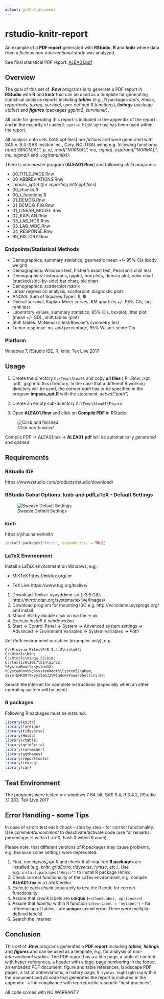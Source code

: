 ```yaml
---
output: github_document
---
```


<!-- README.Rmd markdown file generates README.md -->

# rstudio-knitr-report
An example of a **PDF report** generated with **RStudio**, **R** and **knitr** where data from a *fictious non-interventional study* was analyzed.

See final statistical PDF report: [ALEA01.pdf](ALEA01.pdf)

## Overview

The goal of this set of **.Rnw** programs is to generate a PDF report in **RStudio** with **R** and **knitr** that can be used as a template for generating statistical analysis reports including **_tables_** (e.g., R packages *stats*, *Hmisc*, *reporttools*, *texreg*, *survival*, user-defined *R functions*), **_listings_** (package *xtable*) and **_figures_** (packages *ggplot2*, *survminer*).

All code for generating this report is included in the appendix of the report and in the majority of cases `R syntax highlighting` has been used within the report.

All analysis data sets (SAS xpt files) are *fictious* and were generated with SAS v. 9.4 (SAS Institue Inc., Cary, NC, USA) using e.g. following functions: *rand("BINOMIAL", p, n)*, *rand("NORMAL", mu, sigma)*, *exp(rand("NORMAL", mu, sigma))* and *-log(ranuni(x))*.

There is one *master* program (**ALEA01.Rnw**) and following *child* programs:

* 00_TITLE_PAGE.Rnw
* 00_ABBREVIATIONS.Rnw
* impsas_xpt.R *(for importing SAS xpt files)*
* 00_chunks.R
* 00_r_functions.R
* 01_DEMOG.Rnw
* 01_DEMOG_FIG.Rnw
* 01_LINEAR_MODEL.Rnw
* 02_KAPLAN.Rnw
* 03_LAB_HGB.Rnw
* 03_LAB_WBC.Rnw
* 04_RESPONSE.Rnw
* 99_HISTORY.Rnw

### Endpoints/Statistical Methods
* Demographics, summary statistics, geometric mean +/- 95% CIs (body weight)
* Demographics: Wilcoxon test, Fisher’s exact test, Pearson’s chi2 test
* Demographics: histograms, qqplot, box plots, density plot, polar chart, (stacked/side-by-side) bar chart, pie chart
* Demographics: scatterplot matrix
* Linear regression analysis, scatterplot, diagnostic plots
* ANOVA: Sum of Squares Type I, II, III
* Overall survival, Kaplan-Meier curves, KM quartiles +/- 95% CIs, log-rank test
* Laboratory values, summary statistics, 95% CIs, boxplot, jitter plot (mean +/- SD) , shift tables (plot)
* Shift tables: McNemar’s test/Bowker’s symmetry test
* Tumor response: no. and percentage, 95% Wilson-score CIs

### Platform 
Windows 7, RStudio IDE, R, knitr, Tex Live 2017 

## Usage

1. Create the directory `C:\Temp\Alea01` and copy **all files** (.R, .Rnw, .xpt, .pdf, .jpg) into this directory. In the case that a different R working directory will be used, the *correct path* has to be specified in the program **impsas_xpt.R** with the statement: *setwd("path")*

2. Create an empty sub-directory `C:\Temp\Alea01\Figure`

3. Open **ALEA01.Rnw** and click on **Compile PDF** in RStudio

![*Click and finished*](Click_PDF.png)

Compile PDF -> ALEA01.tex -> **ALEA01.pdf** will be automatically *generated* and *opened*

## Requirements

### RStudio IDE

https://www.rstudio.com/products/rstudio/download/

### RStudio Gobal Options: knitr and pdfLaTeX - Default Settings

![Sweave Default Settings](Knitr_Option.png)

### knitr

https://yihui.name/knitr/

``` r
install.packages("knitr", dependencies = TRUE)
```

### LaTeX Environment

Install a LaTeX environment on Windows, e.g,: 

* MiKTeX https://miktex.org/ or

* TeX Live https://www.tug.org/texlive/ 

1. Download Texlive-yyyyddmm.iso (~3.5 GB): http://mirror.ctan.org/systems/texlive/Images/
2. Download program for mounting ISO e.g. http://wincdemu.sysprogs.org/ and install
3. Mount ISO by double click on iso file -> ok
4. Execute *install-tl-windows.bat*
5. Start → Control Panel → System → Advanced system settings → Advanced → Enviroment Variables  → System variables → *Path*
  
Set *Path* environment variables (examples only), e.g.

```
C:\Program Files\R\R-3.4.2\bin\x64;
C:\Rtools\bin;
C:\Rtools\mingw_32\bin;
C:\texlive\2017\bin\win32;
%SystemRoot%\system32;
%SystemRoot%;%SystemRoot%\System32\Wbem;
%SYSTEMROOT%\System32\WindowsPowerShell\v1.0\;
```

Search the internet for complete instructions (especially when an other operating system will be used).

### R packages
Following R packages must be installed:

``` r
library(knitr)
library(foreign)
library(tidyverse)
library(Hmisc)
library(xtable)
library(gridExtra)
library(survminer)
library(ggthemes)
library(reporttools)
library(texreg)
library(car)
```

## Test Environment

The programs were tested on: windows 7 64-bit, SAS 9.4, R 3.4.2, RStudio 1.1.383, TeX Live 2017

## Error Handling - some Tips
In case of errors test each *chunk* - step by step - for correct functionality. Use *comment/uncomment* to deactivate/activate code (use for remarks: percentage % within LaTeX, hash # within R code). 

Please note, that different versions of R packages may cause problems, e.g. because some settings were deprecated.

1. First, run *impsas_xpt.R* and check if all required **R packages** are installed (e.g. *knitr*, *gridExtra*, *tidyverse*, *Hmisc*, etc.). Use e.g. ```install.packages("Hmisc")``` to install R package *Hmisc*.
2. Check correct functionality of the LaTex environment, e.g. compile **ALEA01.tex** in a LaTeX editor
3. Execute each *chunk* separately to test the R code for correct functionality
4. Assure that *chunk* labels are **unique** (```<<ChunkLabel, options>>=```)
5. Assure that *label(s)* within R function ```latex(label = "mylabel")``` - for referencing of tables - are **unique** (avoid error: There were multiply-defined labels)
6. Search the internet

## Conclusion
This set of **.Rnw** programs generates a **PDF report** including **_tables_**, **_listings_** and **_figures_** and can be used as a template, e.g. for analysis of *non-interventional studies*. The PDF report has a a title page, a table of content with hyper-references, a header with a logo, page numbering in the footer, an embeded PDF document, figure and table references, landscape PDF pages, a list of abbreviations, a history page, ```R syntax highlighting``` within the document and all code that generates the report is included in the appendix - all in compliance with *reproducible research* "best practices".

All code comes with NO WARRANTY